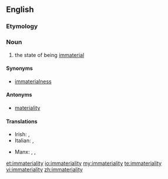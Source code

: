 ==English==

===Etymology===
{{prefix|in|materiality}}

===Noun===
{{en-noun|-}}

# the state of being [[immaterial]]

====Synonyms====
* [[immaterialness]]

====Antonyms====
* [[materiality]]

====Translations====
{{trans-top|the state of being immaterial}}
* Irish: {{t|ga|neamhthábhacht|f}}, {{t|ga|neamhábharthacht|f}}
* Italian: {{t|it|immaterialità|f}}, {{t|it|incorporeità|f}}
{{trans-mid}}
* Manx: {{t|gv|neuchorpoilid|m}}, {{t|gv|neuheihltys|m}}, {{t|gv|neuventynys|m}}
{{trans-bottom}}

[[et:immateriality]]
[[io:immateriality]]
[[my:immateriality]]
[[te:immateriality]]
[[vi:immateriality]]
[[zh:immateriality]]
